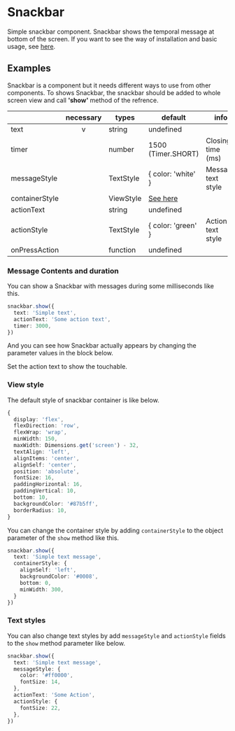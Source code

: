 
<Meta title="Packages/Snackbar" />

# Snackbar
Simple snackbar component. Snackbar shows the temporal message at bottom of the screen.
If you want to see the way of installation and basic usage, see [here](https://github.com/dooboolab/dooboo-ui/tree/master/packages/Snackbar).

## Examples

Snackbar is a component but it needs different ways to use from other components. To shows Snackbar, the snackbar should be added to whole screen view and call **'show'** method of the refrence.

|                | necessary | types            | default                      | info               |
| -------------- | :-------: | ---------------- | ---------------------------- | ------------------ |
| text           |     v     | string           | undefined                    |                    |
| timer          |           | number           | 1500 (Timer.SHORT)           | Closing time (ms)  |
| messageStyle   |           | TextStyle        | { color: 'white' }           | Message text style |
| containerStyle |           | ViewStyle        | [See here](#containerstyle)  |                    |
| actionText     |           | string           | undefined                    |                    |
| actionStyle    |           | TextStyle        | { color: 'green' }           | Action text style  |
| onPressAction  |           | function         | undefined                    |                    |


### Message Contents and duration

You can show a Snackbar with messages during some milliseconds like this.
```typescript
snackbar.show({
  text: 'Simple text',
  actionText: 'Some action text',
  timer: 3000,
})
```
And you can see how Snackbar actually appears by changing the parameter values in the block below.

<Canvas withSource='none'>
    <Simple />
</Canvas>

Set the action text to show the touchable.

### View style

The default style of snackbar container is like below.
```typescript
{
  display: 'flex',
  flexDirection: 'row',
  flexWrap: 'wrap',
  minWidth: 150,
  maxWidth: Dimensions.get('screen') - 32,
  textAlign: 'left',
  alignItems: 'center',
  alignSelf: 'center',
  position: 'absolute',
  fontSize: 16,
  paddingHorizontal: 16,
  paddingVertical: 10,
  bottom: 10,
  backgroundColor: '#87b5ff',
  borderRadius: 10,
}
```

You can change the container style by adding `containerStyle` to the object parameter of the `show` method like this.
```typescript
snackbar.show({
  text: 'Simple text message',
  containerStyle: {
    alignSelf: 'left',
    backgroundColor: '#0008',
    bottom: 0,
    minWidth: 300,
  }
})
```
<Canvas withSource='none'>
  <StyleChanged />
</Canvas>

### Text styles
You can also change text styles by add `messageStyle` and `actionStyle` fields to the `show` method parameter like below.
```typescript
snackbar.show({
  text: 'Simple text message',
  messageStyle: {
    color: '#ff0000',
    fontSize: 14,
  },
  actionText: 'Some Action',
  actionStyle: {
    fontSize: 22,
  },
})
```
<Canvas withSource='none'>
  <TextStyleChanged />
</Canvas>
